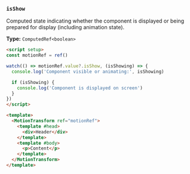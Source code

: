 ### `isShow`

Computed state indicating whether the component is displayed or being prepared for display (including animation state).

**Type:** `ComputedRef<boolean>`

```html
<script setup>
const motionRef = ref()

watch(() => motionRef.value?.isShow, (isShowing) => {
  console.log('Component visible or animating:', isShowing)

  if (isShowing) {
    console.log('Component is displayed on screen')
  }
})
</script>

<template>
  <MotionTransform ref="motionRef">
    <template #head>
      <div>Header</div>
    </template>
    <template #body>
      <p>Content</p>
    </template>
  </MotionTransform>
</template>
```
